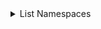 
<details>
<summary>List Namespaces</summary>
<Tabs>
<TabItem value="go" label="Go">

```go
package main

import (
	"context"
	"log"

	"github.com/opentdf/platform/protocol/go/policy/namespaces"
	"github.com/opentdf/platform/sdk"
)

func main() {

	platformEndpoint := "http://localhost:9002"

	// Create a new client
	client, err := sdk.New(
		platformEndpoint,
		sdk.WithClientCredentials("opentdf", "secret", nil),
	)

	if err != nil {
		log.Fatal(err)
	}

	// List All Namespaces
	namespaces, err := client.Namespaces.ListNamespaces(context.Background(), &namespaces.ListNamespacesRequest{})
	if err != nil {
		log.Fatal(err)
	}
	for _, namespace := range namespaces.GetNamespaces() {
		log.Printf("Namespace: %s\n", namespace.GetName())
	}
}
```

</TabItem>
<TabItem value="java" label="Java">

```java
package io.opentdf.platform;
import io.opentdf.platform.sdk.*;

import java.util.concurrent.ExecutionException;

import io.opentdf.platform.policy.namespaces.*;
import io.opentdf.platform.policy.Namespace;

public class ListNamespaces {
    public static void main(String[] args) throws ExecutionException, InterruptedException{

        String clientId = "opentdf";
        String clientSecret = "secret";
        String platformEndpoint = "localhost:8080";

        SDKBuilder builder = new SDKBuilder();
        SDK sdk = builder.platformEndpoint(platformEndpoint)
                .clientSecret(clientId, clientSecret).useInsecurePlaintextConnection(true)
                .build();

        ListNamespacesRequest request = ListNamespacesRequest.newBuilder().build();

        ListNamespacesResponse resp = sdk.getServices().namespaces().listNamespaces(request).get();

        java.util.List<Namespace> namespaces = resp.getNamespacesList();
    }
}
```

</TabItem>
<TabItem value="js" label="Javascript">

```javascript
```

</TabItem>
</Tabs>
</details>